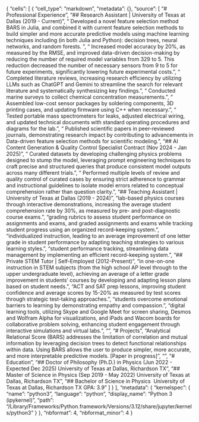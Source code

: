 {
  "cells": [
    {
      "cell_type": "markdown",
      "metadata": {},
      "source": [
        "# Professional Experience\n",
        "## Research Assistant | University of Texas at Dallas (2019 - Current)\n",
        "\t- Developed a novel feature selection method BARS in Julia, and combined it with current feature selection methods to build  simpler and more accurate predictive models using machine learning techniques including (in both Julia and Python): decision trees, neural networks, and random forests. \n",
        "\t- Increased model accuracy by 20%, as measured by the RMSE, and improved data-driven decision-making by reducing the number of required model variables from 329 to 5. This reduction decreased the number of necessary sensors from 9 to 5 for future experiments, significantly lowering future experimental costs.\n",
        "\t- Completed literature reviews, increasing research efficiency by utilizing LLMs such as ChatGPT and Gemini to streamline the search for relevant literature and systematically synthesizing key findings.\n",
        "\t- Conducted marine surveys to collect chemical concentration measurements.\n",
        "\t- Assembled low-cost sensor packages by soldering components, 3D printing cases, and updating firmware using C++ when necessary.\n",
        "\t- Tested portable mass spectrometers for leaks, adjusted electrical wiring, and updated technical documents with standard operating procedures and diagrams for the lab.\n",
        "\t- Published scientific papers in peer-reviewed journals, demonstrating research impact by contributing to advancements in Data-driven feature selection methods for scientific modeling.\n",
        "## AI Content Generation & Quality Control Specialist Contract (Nov 2024 - Jan 2025)\n",
        "\t- Curated datasets by developing challenging physics problems designed to stump the model, leveraging prompt engineering techniques to craft precise and structured queries that produce consistent model outputs across many different trials.\n",
        "\t- Performed multiple levels of review and quality control of curated cases by ensuring strict adherence to grammar and instructional guidelines to isolate model errors related to conceptual comprehension rather than question clarity.\n",
        "## Teaching Assistant | University of Texas at Dallas (2019 - 2024)\n",
        "\t-\tLed lab-based physics courses through interactive demonstrations, increasing the average student comprehension rate by 30%, as measured by pre- and post-diagnostic course exams.\n",
        "\t-\tDeveloped grading rubrics to assess student performance on assignments and exams, and graded assignments and exams while tracking student progress using an organized record-keeping system.\n",
        "\t-\tProvided individualized instruction, leading to an average improvement of one letter grade in student performance by adapting teaching strategies to various learning styles.\n",
        "\t-\tMaintained student performance tracking, streamlining data management by implementing an efficient record-keeping system.\n",
        "## Private STEM Tutor | Self-Employed (2012-Present)\n",
        "\t-\tSpecialized in one-on-one instruction in STEM subjects (from the high school AP level through to the upper undergraduate level), achieving an average of a letter grade improvement in students' courses by developing and adapting lesson plans based on student needs.\n",
        "\t-\tDelivered ACT and SAT prep lessons, improving student confidence and average scores by 15-20% as measured by test scores through strategic test-taking approaches.\n",
        "\t-\tHelped students overcome emotional barriers to learning by demonstrating empathy and compassion.\n",
        "\t-\tIntegrated digital learning tools, utilizing Skype and Google Meet for screen sharing, Desmos and Wolfram Alpha for visualizations, and iPads and Wacom boards for collaborative problem solving, enhancing student engagement through interactive simulations and virtual labs.\n",
        "\n",
        "# Projects\n",
        "\t-\tBinary Analytical Relational Score (BARS) addresses the limitation of correlation and mutual information by leveraging decision trees to detect functional relationships within data. Using BARS allows the user to produce simpler, more accurate, and more interpretable predictive models. [Paper in progress]\n",
        "\n",
        "# Education\n",
        "## Doctor of Philosophy (Ph.D.) in Physics (Jun 2022 - Expected Dec 2025) University of Texas at Dallas, Richardson TX\n",
        "## Master of Science in Physics (Sep 2019 - May 2022) University of Texas at Dallas, Richardson TX\n",
        "## Bachelor of Science in Physics  University of Texas at Dallas, Richardson TX GPA: 3.9"
      ]
    }
  ],
  "metadata": {
    "kernelspec": {
      "name": "python3",
      "language": "python",
      "display_name": "Python 3 (ipykernel)",
      "path": "/Library/Frameworks/Python.framework/Versions/3.12/share/jupyter/kernels/python3"
    }
  },
  "nbformat": 4,
  "nbformat_minor": 4
}